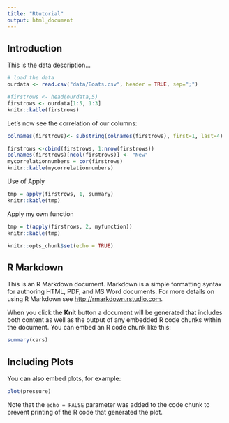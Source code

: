 ```yaml
---
title: "Rtutorial"
output: html_document
---
```



## Introduction


This is the data description... 

```r
# load the data
ourdata <- read.csv("data/Boats.csv", header = TRUE, sep=";")

#firstrows <- head(ourdata,5)
firstrows <- ourdata[1:5, 1:3]
knitr::kable(firstrows)

````



Let's now see the correlation of our columns:

```r
colnames(firstrows)<- substring(colnames(firstrows), first=1, last=4)

firstrows <-cbind(firstrows, 1:nrow(firstrows))
colnames(firstrows)[ncol(firstrows)] <- "New"
mycorrelationnumbers = cor(firstrows)
knitr::kable(mycorrelationnumbers)
```


Use of Apply

```r
tmp = apply(firstrows, 1, summary)
knitr::kable(tmp)

```



Apply my own function

```r

tmp = t(apply(firstrows, 2, myfunction))
knitr::kable(tmp)

```

```r
knitr::opts_chunk$set(echo = TRUE)
```

## R Markdown

This is an R Markdown document. Markdown is a simple formatting syntax for authoring HTML, PDF, and MS Word documents. For more details on using R Markdown see <http://rmarkdown.rstudio.com>.

When you click the **Knit** button a document will be generated that includes both content as well as the output of any embedded R code chunks within the document. You can embed an R code chunk like this:

```r
summary(cars)
```

## Including Plots

You can also embed plots, for example:

```r
plot(pressure)
```

Note that the `echo = FALSE` parameter was added to the code chunk to prevent printing of the R code that generated the plot.
